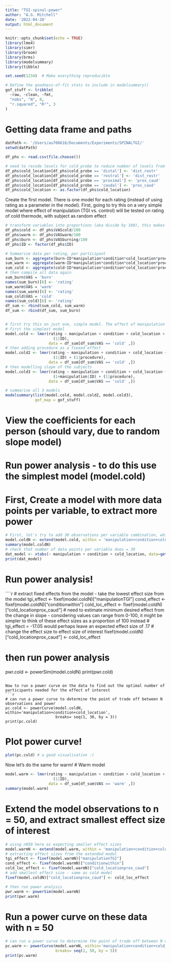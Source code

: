 ```yaml
---
title: "TGI-spinal-power"
author: "A.G. Mitchell"
date: '2022-04-28'
output: html_document
---
```


```r
knitr::opts_chunk$set(echo = TRUE)
library(lme4)
library(simr)
library(broom)
library(brms)
library(modelsummary)
library(tibble)

set.seed(1234)  # Make everything reproducible

# Define the goodness-of-fit stats to include in modelsummary()
gof_stuff <- tribble(
  ~raw, ~clean, ~fmt,
  "nobs", "N", 0,
  "r.squared", "R²", 3
)
```

# Getting data frame and paths
```r
datPath <- '/Users/au706616/Documents/Experiments/SPINALTGI/'
setwd(datPath)

df_phs <- read.csv(file.choose())

# need to recode levels for cold_probe to reduce number of levels from 4 to 2
df_phs$cold_location[df_phs$cold_probe == 'distal'] <- 'dist_rostr' 
df_phs$cold_location[df_phs$cold_probe == 'rostral'] <- 'dist_rostr'
df_phs$cold_location[df_phs$cold_probe == 'proximal'] <- 'prox_caud'
df_phs$cold_location[df_phs$cold_probe == 'caudal'] <- 'prox_caud'
df_phs$cold_location <- as.factor(df_phs$cold_location)
```

Create the first model. There is one model for each rating (instead of using rating as a parameter in the model).
First, going to try this on a very simple model where effect of manipulation (TGI vs. control) will be tested on rating of cold thermode, with subject as random effect
```r
# transform variables into proportions (aka divide by 100), this makes the effect size estimates more logical
df_phs$cold <- df_phs$VAScold/100
df_phs$warm <- df_phs$VASwarm/100
df_phs$burn <- df_phs$VASburning/100
df_phs$ID <- factor(df_phs$ID)

# Summarise data per rating, per participant
sum_burn <- aggregate(burn~ID*manipulation*condition*cold_location*procedure, median, data = df_phs)
sum_warm <- aggregate(warm~ID*manipulation*condition*cold_location*procedure, median, data = df_phs)
sum_cold <- aggregate(cold~ID*manipulation*condition*cold_location*procedure, median, data = df_phs)
# then compile all data again
sum_burn$VAS = 'burn'
names(sum_burn)[6] <- 'rating'
sum_warm$VAS = 'warm'
names(sum_warm)[6] <- 'rating'
sum_cold$VAS = 'cold'
names(sum_cold)[6] <- 'rating'
df_sum <- rbind(sum_cold, sum_warm)
df_sum <- rbind(df_sum, sum_burn)


# first try this on just one, simple model. The effect of manipulation on cold rating, with ID as a random effect
# first the simplest model
model.cold <- lmer(rating ~ manipulation + condition + cold_location +
                     (1|ID), 
                   data = df_sum[df_sum$VAS == 'cold' ,])
# then adding procedure as a fiexed effect
model.cold2 <- lmer(rating ~ manipulation + condition + cold_location +
                     (1|ID) + (1|procedure), 
                   data = df_sum[df_sum$VAS == 'cold' ,])
# then modelling slope of the subjects
model.cold3 <- lmer(rating ~ manipulation + condition + cold_location +
                     (1+manipulation|ID) + (1|procedure), 
                   data = df_sum[df_sum$VAS == 'cold' ,])

# summarise all 3 models
modelsummary(list(model.cold, model.cold2, model.cold3),
             gof_map = gof_stuff)
```
# View the coefficients for each person (should vary, due to random slope model)

# Run power analysis - to do this use the simplest model (model.cold)
# First, Create a model with more data points per variable, to extract more power
```r
# First, let's try to add 30 observations per variable combination, which would mean N = 30
model.coldN <- extend(model.cold, within = 'manipulation+condition+cold_location', n=30)
summary(model.coldN)
# check that number of data points per variable does = 30
dat_model <- xtabs(~ manipulation + condition + cold_location, data=getData(model.coldN))
print(dat_model)
```

# Run power analysis!
````r
# extract fixed effects from the model - take the lowest effect size from the model
tgi_effect <- fixef(model.coldN)["manipulationTGI"]
cond_effect <- fixef(model.coldN)["conditionwithin"]
cold_loc_effect <- fixef(model.coldN)["cold_locationprox_caud"]
# need to estimate minimum desired effect from the change in slope - considering values can range from 0-100, it might be simpler to think of these effect sizes as a proportion of 100 instead
# tgi_effect = -17.05 would perhaps leave an expected effect size of .17
# change the effect size to effect size of interest
fixef(model.coldN)["cold_locationprox_caud"] <- cold_loc_effect

# then run power analysis
pwr.cold <- powerSim(model.coldN)
print(pwr.cold)
```

Now to run a power curve on the data to find out the optimal number of participants needed for the effect of interest
```r
# can run a power curve to determine the point of trade off between N observations and power
pc.cold <- powerCurve(model.coldN, within='manipulation+condition+cold_location', 
                      breaks= seq(1, 30, by = 3))
print(pc.cold)
```

# Plot power curve!
```r
plot(pc.cold) # a good visualisation :)
```

Now let's do the same for warm!
# Warm model
```r
model.warm <- lmer(rating ~ manipulation + condition + cold_location +
                     (1|ID),
                   data = df_sum[df_sum$VAS == 'warm' ,])
summary(model.warm)
```

# Extend the model observations to n = 50, and extract smallest effect size of interest
```r
# using n050 here as expecting smaller effect sizes
model.warmN <- extend(model.warm, within = 'manipulation+condition+cold_location', n=50)
# extracting effect sizes from the extended model
tgi_effect <- fixef(model.warmN)["manipulationTGI"]
cond_effect <- fixef(model.warmN)["conditionwithin"]
cold_loc_effect <- fixef(model.warmN)["cold_locationprox_caud"]
# add smallest effect size - same as cold model
fixef(model.coldN)["cold_locationprox_caud"] <- cold_loc_effect

# then run power analysis
pwr.warm <- powerSim(model.warmN)
print(pwr.warm)
```
# Run a power curve on these data with n = 50
```r
# can run a power curve to determine the point of trade off between N observations and power
pc.warm <- powerCurve(model.warmN, within='manipulation+condition+cold_location', 
                      breaks= seq(1, 50, by = 5))
print(pc.warm)
```
